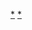 {{portal box|足球|亞洲}}
{{year by category
|m=2
|c=0
|d=1
|y=9
|cat=亞洲足球
|sortkey=亞洲足球
|parent=亞洲足球賽季
|subcat=2019年亞洲體育
}}
[[Category:2019年足球|*]] 
[[Category:2019年亞洲體育|*]]